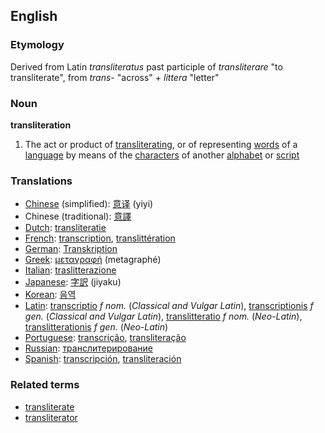 ==English==

===Etymology===

Derived from Latin ''transliteratus'' past participle of ''transliterare'' "to transliterate", from ''trans-'' "across" + ''littera'' "letter"

===Noun===
'''transliteration'''

#The act or product of [[transliterating]], or of representing [[word]]s of a [[language]] by means of the [[character]]s of another [[alphabet]] or [[script]]

===Translations===
*[[Chinese]] (simplified): [[意译]] (yiyi)
*Chinese (traditional): [[意譯]]
*[[Dutch]]: [[transliteratie]]
*[[French]]: [[transcription]], [[translittération]]
*[[German]]: [[Transkription]]
*[[Greek]]: [[μεταγραφή]] (metagraphé)
*[[Italian]]: [[traslitterazione]]
*[[Japanese]]: [[字訳]] (jiyaku)
*[[Korean]]: [[음역]]
*[[Latin]]: [[transcriptio]] ''f nom.'' (''Classical and Vulgar Latin''), [[transcriptionis]] ''f gen.'' (''Classical and Vulgar Latin''), [[translitteratio]] ''f nom.'' (''Neo-Latin''), [[translitterationis]] ''f gen.'' (''Neo-Latin'')
*[[Portuguese]]: [[transcrição]], [[transliteração]]
*[[Russian]]: [[транслитерирование]]
*[[Spanish]]: [[transcripción]], [[transliteración]]
===Related terms===
*[[transliterate]]
*[[transliterator]]